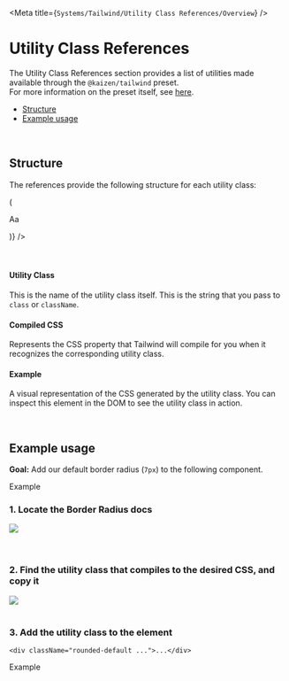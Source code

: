 
<Meta title={`Systems/Tailwind/Utility Class References/Overview`} />

# Utility Class References

The Utility Class References section provides a list of utilities made available through the `@kaizen/tailwind` preset.  
For more information on the preset itself, see [here](https://cultureamp.design/storybook/?path=/story/systems-tailwind-overview--page).

- [Structure](#structure)
- [Example usage](#example-usage)

<br/>

## Structure

The references provide the following structure for each utility class:

<div className="w-100">
  <UtilityClassTemplate
    compiledCssPropertyName="width"
    classKeyValues={[{utilityClassName: "text-heading-1", cssProperty: "2.125rem"}]}
    renderExampleComponent={(cssProperty) => (
      <p style={{ fontSize: cssProperty }}>Aa</p>
    )}
  />
</div>

<br/>
<br/>

#### Utility Class
This is the name of the utility class itself. This is the string that you pass to `class` or `className`.

#### Compiled CSS
Represents the CSS property that Tailwind will compile for you when it recognizes the corresponding utility class.

#### Example
A visual representation of the CSS generated by the utility class. You can inspect this element in the DOM to see the utility class in action.

<br/>

## Example usage

**Goal:** Add our default border radius (`7px`) to the following component.

<Canvas>
<div className="border-solid w-max border-blue-500 bg-blue-100 px-12">
  <p className="font-family-paragraph text-blue-700">Example</p>
</div>
</Canvas>

### 1. Locate the Border Radius docs
<div className="max-w-[600px]">
  <img src={UtilitySearchResult}/>
</div>

<br/>
<br/>

### 2. Find the utility class that compiles to the desired CSS, and copy it
<img src={CopyUtilityClass}/>

<br/>
<br/>

### 3. Add the utility class to the element
```tsx
<div className="rounded-default ...">...</div>
```
<Canvas>
<div className="rounded-default border-solid w-max border-blue-500 bg-blue-100 px-12">
  <p className="font-family-paragraph text-blue-700">Example</p>
</div>
</Canvas>
